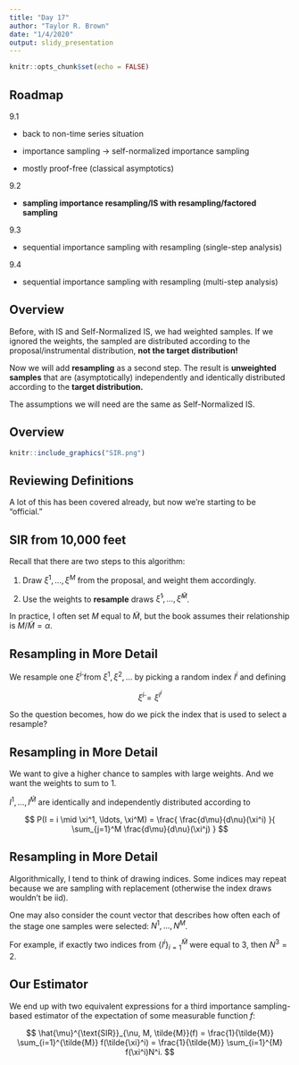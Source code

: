 ```yaml
---
title: "Day 17"
author: "Taylor R. Brown"
date: "1/4/2020"
output: slidy_presentation
---
```


```r
knitr::opts_chunk$set(echo = FALSE)
```


## Roadmap

9.1

- back to non-time series situation

- importance sampling -> self-normalized importance sampling

- mostly proof-free (classical asymptotics)

9.2

- **sampling importance resampling/IS with resampling/factored sampling** 

9.3

- sequential importance sampling with resampling (single-step analysis)

9.4

- sequential importance sampling with resampling (multi-step analysis)



## Overview

Before, with IS and Self-Normalized IS, we had weighted samples. If we ignored the weights, the sampled are distributed according to the proposal/instrumental distribution, **not the target distribution!**

Now we will add **resampling** as a second step. The result is **unweighted samples** that are (asymptotically) independently and identically distributed according to the **target distribution.**

The assumptions we will need are the same as Self-Normalized IS.


## Overview

```r
knitr::include_graphics("SIR.png")
```




## Reviewing Definitions

A lot of this has been covered already, but now we're starting to be "official."


## SIR from 10,000 feet

Recall that there are two steps to this algorithm:

1. Draw $\xi^1, \ldots, \xi^M$ from the proposal, and weight them accordingly.

2. Use the weights to **resample** draws $\tilde{\xi}^1, \ldots, \tilde{\xi}^{\tilde{M}}$.

In practice, I often set $M$ equal to $\tilde{M}$, but the book assumes their relationship is $M / \tilde{M} = \alpha$.

## Resampling in More Detail

We resample one $\tilde{\xi}^i$ from $\xi^1, \xi^2, \ldots$ by picking a random index $I^i$ and defining

$$
\tilde{\xi}^i = \xi^{I^i}
$$

So the question becomes, how do we pick the index that is used to select a resample?



## Resampling in More Detail

We want to give a higher chance to samples with large weights. And we want the weights to sum to $1$.

$I^1, \ldots, I^{\tilde{M}}$ are identically and independently distributed according to 

$$
P(I = i \mid \xi^1, \ldots, \xi^M) = \frac{ \frac{d\mu}{d\nu}(\xi^i) }{ \sum_{j=1}^M \frac{d\mu}{d\nu}(\xi^j) }
$$

## Resampling in More Detail

Algorithmically, I tend to think of drawing indices. Some indices may repeat because we are sampling with replacement (otherwise the index draws wouldn't be iid).

One may also consider the count vector that describes how often each of the stage one samples were selected: $N^1, \ldots, N^M$. 

For example, if exactly two indices from $\{I^i\}_{i=1}^{\tilde{M}}$ were equal to $3$, then $N^3 = 2$.

## Our Estimator

We end up with two equivalent expressions for a third importance sampling-based estimator of the expectation of some measurable function $f$:

$$
\hat{\mu}^{\text{SIR}}_{\nu, M, \tilde{M}}(f) = \frac{1}{\tilde{M}} \sum_{i=1}^{\tilde{M}} f(\tilde{\xi}^i) = \frac{1}{\tilde{M}} \sum_{i=1}^{M} f(\xi^i)N^i.
$$